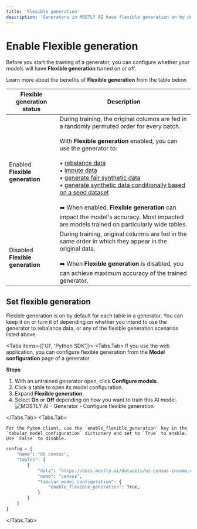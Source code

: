 ```yaml
---
title: 'Flexible generation'
description: 'Generators in MOSTLY AI have flexible generation on by default. You can use such generators to rebalance your synthetic datasets, use data imputation to replace missing or null values with statistically reliable ones, and generate fair synthetic data.'
---
```



# Enable Flexible generation

Before you start the training of a generator, you can configure whether your models will have **Flexible generation** turned on or off.

Learn more about the benefits of **Flexible generation** from the table below.

| Flexible generation status       | Description                                                                                                                                                                                                                                                                                                                                                                                                                                                                                                                                                                                                                                        |
| -------------------------------- | -------------------------------------------------------------------------------------------------------------------------------------------------------------------------------------------------------------------------------------------------------------------------------------------------------------------------------------------------------------------------------------------------------------------------------------------------------------------------------------------------------------------------------------------------------------------------------------------------------------------------------------------------- |
| Enabled **Flexible generation**  | During training, the original columns are fed in a randomly permuted order for every batch.<br /><br />With **Flexible generation** enabled, you can use the generator to:<br /><br /> • [rebalance data](/synthetic-datasets/rebalance-columns)<br /> • [impute data](/synthetic-datasets/data-imputation)<br /> • [generate fair synthetic data](/synthetic-datasets/fairness)<br /> • [generate synthetic data conditionally based on a seed dataset](/synthetic-datasets/seeded-generation)<br /><br />➡️ When enabled, **Flexible generation** can impact the model's accuracy. Most impacted are models trained on particularly wide tables. |
| Disabled **Flexible generation** | During training, original columns are fed in the same order in which they appear in the original data.<br /><br />➡️ When **Flexible generation** is disabled, you can achieve maximum accuracy of the trained generator.                                                                                                                                                                                                                                                                                                                                                                                                                          |

## Set flexible generation

Flexible generation is on by default for each table in a generator. You can keep it on or turn it of depending on whether you intend to use the generator to rebalance data, or any of the flexible generation scenarios listed above.

<Tabs items={['UI', 'Python SDK']}>
<Tabs.Tab>
If you use the web application, you can configure flexible generation from the **Model configuration** page of a generator.

**Steps**

1.  With an untrained generator open, click **Configure models**.
2.  Click a table to open its model configuration.
3.  Expand **Flexible generation**.
4.  Select **On** or **Off** depending on how you want to train this AI model.
    <Image src="/docimages/generators/enable-flexible-generation/flexible-generation-enabled.webp" alt="MOSTLY AI - Generator - Configure flexible generation" width={800} height={150} />

</Tabs.Tab>
<Tabs.Tab>

    For the Pyhon client, use the `enable_flexible_generation` key in the `tabular_model_configuration` dictionary and set to `True` to enable. Use `False` to disable.

```python filename="python" copy {8}
config = {
    "name": "US census",
    "tables": [
        {
            "data": "https://docs.mostly.ai/datasets/us-census-income.csv.gz",
            "name": "census",
            "tabular_model_configuration": {
                "enable_flexible_generation": True,
            }
        }
    ]
}
```

</Tabs.Tab>

</Tabs>
